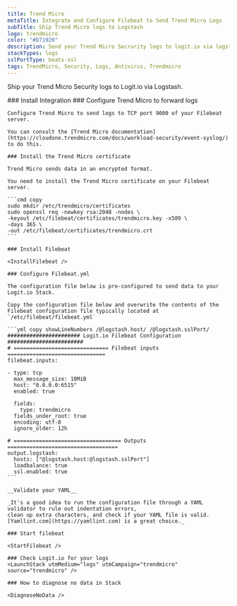 ```yaml
---
title: Trend Micro
metaTitle: Integrate and Configure Filebeat to Send Trend Micro Logs
subTitle: Ship Trend Micro logs to Logstash
logo: trendmicro
color: "#D71920"
description: Send your Trend Micro Secrurity logs to logit.io via logstash using the instructions below and begin searching your data
stackTypes: logs
sslPortType: beats-ssl
tags: TrendMicro, Security, Logs, Antivirus, Trendmicro
---
```


Ship your Trend Micro Security logs to Logit.io via Logstash.

<Steps>
  ### Install Integration
  <InstallIntegration/>
    ### Configure Trend Micro to forward logs

    Configure Trend Micro to send logs to TCP port 9000 of your Filebeat server.

    You can consult the [Trend Micro documentation](https://cloudone.trendmicro.com/docs/workload-security/event-syslog/) to do this.

    ### Install the Trend Micro certificate

    Trend Micro sends data in an encrypted format. 

    You need to install the Trend Micro certificate on your Filebeat server.

    ```cmd copy
    sudo mkdir /etc/trendmicro/certificates
    sudo openssl req -newkey rsa:2048 -nodes \
    -keyout /etc/filebeat/certificates/trendmicro.key -x509 \
    -days 365 \
    -out /etc/filebeat/certificates/trendmicro.crt
    ```

    ### Install Filebeat

    <InstallFilebeat />
    
    ### Configure Filebeat.yml

    The configuration file below is pre-configured to send data to your Logit.io Stack.
        
    Copy the configuration file below and overwrite the contents of the Filebeat configuration file typically located at `/etc/filebeat/filebeat.yml`

    ```yml copy showLineNumbers /@logstash.host/ /@logstash.sslPort/
    ####################### Logit.io Filebeat Configuration ########################
    # ============================== Filebeat inputs ===============================
    filebeat.inputs:

    - type: tcp
      max_message_size: 10MiB
      host: "0.0.0.0:6515"
      enabled: true

      fields:
        type: trendmicro
      fields_under_root: true
      encoding: utf-8
      ignore_older: 12h
    
    # ================================== Outputs ===================================
    output.logstash:
      hosts: ["@logstash.host:@logstash.sslPort"]
      loadbalance: true
      ssl.enabled: true
    ```

    __Validate your YAML__

    _It's a good idea to run the configuration file through a YAML validator to rule out indentation errors, 
    clean up extra characters, and check if your YAML file is valid. [Yamllint.com](https://yamllint.com) is a great choice._

    ### Start filebeat

    <StartFilebeat />

    ### Check Logit.io for your logs
    <LaunchStack utmMedium="logs" utmCampaign="trendmicro" source="trendmicro" />

    ### How to diagnose no data in Stack

    <DiagnoseNoData />
</Steps>